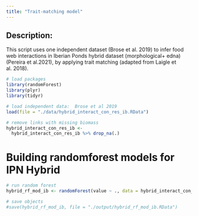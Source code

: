 ```yaml
---
title: "Trait-matching model"
---
```


## Description:
This script uses one independent dataset (Brose et al. 2019) to infer food web interactions in Iberian Ponds hybrid dataset (morphological+ edna) (Pereira et al.2021), by applying trait matching (adapted from Laigle et al. 2018).


```r
# load packages
library(randomForest)
library(plyr)
library(tidyr)
```

```r
# load independent data:  Brose et al 2019
load(file = "./data/hybrid_interact_con_res_ib.RData")
```

```r
# remove links with missing biomass
hybrid_interact_con_res_ib <- 
  hybrid_interact_con_res_ib %>% drop_na(.)
```

# Building randomforest models for IPN Hybrid
```r
# run random forest 
hybrid_rf_mod_ib <- randomForest(value ~ ., data = hybrid_interact_con_res_ib, importance=TRUE)

# save objects
#save(hybrid_rf_mod_ib, file = "./output/hybrid_rf_mod_ib.RData")
```

